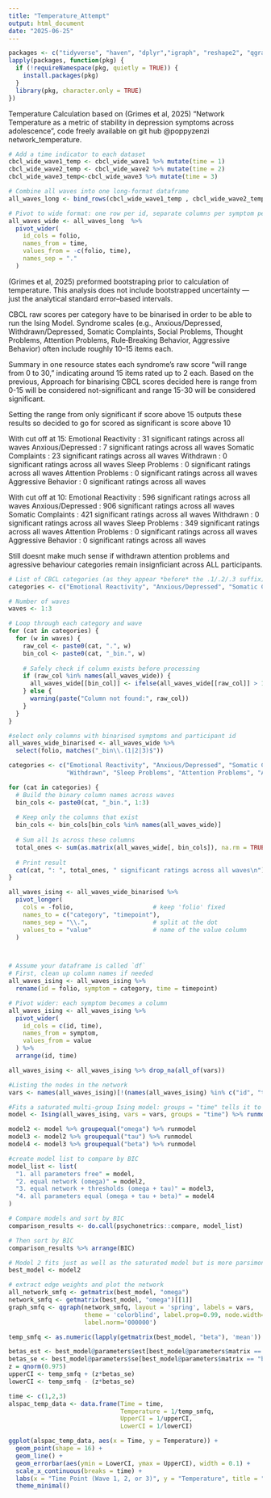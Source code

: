 ```yaml
---
title: "Temperature_Attempt"
output: html_document
date: "2025-06-25"
---
```


```r
packages <- c("tidyverse", "haven", "dplyr","igraph", "reshape2", "qgraph", "psychonetrics")
lapply(packages, function(pkg) {
  if (!requireNamespace(pkg, quietly = TRUE)) {
    install.packages(pkg)
  }
  library(pkg, character.only = TRUE)
})
```


Temperature Calculation based on (Grimes et al, 2025) "Network Temperature as a metric of stability in depression symptoms across adolescence", code freely available on git hub @poppyzenzi network_temperature.

```r
# Add a time indicator to each dataset
cbcl_wide_wave1_temp <- cbcl_wide_wave1 %>% mutate(time = 1)
cbcl_wide_wave2_temp <- cbcl_wide_wave2 %>% mutate(time = 2)
cbcl_wide_wave3_temp<-cbcl_wide_wave3 %>% mutate(time = 3)

# Combine all waves into one long-format dataframe
all_waves_long <- bind_rows(cbcl_wide_wave1_temp , cbcl_wide_wave2_temp, cbcl_wide_wave3_temp)

# Pivot to wide format: one row per id, separate columns per symptom per timepoint
all_waves_wide <- all_waves_long  %>%
  pivot_wider(
    id_cols = folio,
    names_from = time,
    values_from = -c(folio, time),
    names_sep = "."
  )


```

(Grimes et al, 2025) preformed bootstraping prior to  calculation of temperature.  This analysis does not include bootstrapped uncertainty — just the analytical standard error–based intervals. 

CBCL raw scores per category have to be binarised in order to be able to run the Ising Model. Syndrome scales (e.g., Anxious/Depressed, Withdrawn/Depressed, Somatic Complaints, Social Problems, Thought Problems, Attention Problems, Rule‑Breaking Behavior, Aggressive Behavior) often include roughly 10–15 items each.

Summary in one resource states each syndrome’s raw score “will range from 0 to 30,” indicating around 15 items rated up to 2 each.  Based on the previous, Approach for binarising CBCL scores decided here is range from 0-15 will  be considered not-significant and range 15-30 will be considered significant.

Setting the range from only significant if score above 15 outputs these results so decided to go for scored as significant is score above 10

With cut off at 15:
Emotional Reactivity :  31  significant ratings across all waves
Anxious/Depressed :  7  significant ratings across all waves
Somatic Complaints :  23  significant ratings across all waves
Withdrawn :  0  significant ratings across all waves
Sleep Problems :  0  significant ratings across all waves
Attention Problems :  0  significant ratings across all waves
Aggressive Behavior :  0  significant ratings across all waves

With cut off at 10: 
Emotional Reactivity :  596  significant ratings across all waves
Anxious/Depressed :  906  significant ratings across all waves
Somatic Complaints :  421  significant ratings across all waves
Withdrawn :  0  significant ratings across all waves
Sleep Problems :  349  significant ratings across all waves
Attention Problems :  0  significant ratings across all waves
Aggressive Behavior :  0  significant ratings across all waves

Still doesnt make much sense if withdrawn attention problems and agressive behaviour categories remain insignficiant across ALL participants. 

```r

# List of CBCL categories (as they appear *before* the .1/.2/.3 suffix)
categories <- c("Emotional Reactivity", "Anxious/Depressed", "Somatic Complaints","Internalising Behaviours", "Sleep Problems", "Attention Issues", "Agressive Conduct")

# Number of waves
waves <- 1:3

# Loop through each category and wave
for (cat in categories) {
  for (w in waves) {
    raw_col <- paste0(cat, ".", w)
    bin_col <- paste0(cat, "_bin.", w)
    
    # Safely check if column exists before processing
    if (raw_col %in% names(all_waves_wide)) {
      all_waves_wide[[bin_col]] <- ifelse(all_waves_wide[[raw_col]] > 10, 1, 0)
    } else {
      warning(paste("Column not found:", raw_col))
    }
  }
}

#select only columns with binarised symptoms and participant id
all_waves_wide_binarised <- all_waves_wide %>%
  select(folio, matches("_bin\\.(1|2|3)$"))

```

```r
categories <- c("Emotional Reactivity", "Anxious/Depressed", "Somatic Complaints", 
                "Withdrawn", "Sleep Problems", "Attention Problems", "Aggressive Behavior")

for (cat in categories) {
  # Build the binary column names across waves
  bin_cols <- paste0(cat, "_bin.", 1:3)
  
  # Keep only the columns that exist
  bin_cols <- bin_cols[bin_cols %in% names(all_waves_wide)]
  
  # Sum all 1s across these columns
  total_ones <- sum(as.matrix(all_waves_wide[, bin_cols]), na.rm = TRUE)
  
  # Print result
  cat(cat, ": ", total_ones, " significant ratings across all waves\n")
}
```

```r
all_waves_ising <- all_waves_wide_binarised %>%
  pivot_longer(
    cols = -folio,                      # keep 'folio' fixed
    names_to = c("category", "timepoint"),
    names_sep = "\\.",                  # split at the dot
    values_to = "value"                 # name of the value column
  )



# Assume your dataframe is called `df`
# First, clean up column names if needed
all_waves_ising <- all_waves_ising %>% 
  rename(id = folio, symptom = category, time = timepoint)

# Pivot wider: each symptom becomes a column
all_waves_ising <- all_waves_ising %>%
  pivot_wider(
    id_cols = c(id, time),
    names_from = symptom,
    values_from = value
  ) %>%
  arrange(id, time)

```

```r
all_waves_ising <- all_waves_ising %>% drop_na(all_of(vars))

#Listing the nodes in the network 
vars <- names(all_waves_ising)[!(names(all_waves_ising) %in% c("id", "time"))]

#Fits a saturated multi-group Ising model: groups = "time" tells it to model each time point as a group. All parameters (edges, thresholds, temperature) are free across groups.
model <- Ising(all_waves_ising, vars = vars, groups = "time") %>% runmodel()

model2 <- model %>% groupequal("omega") %>% runmodel
model3 <- model2 %>% groupequal("tau") %>% runmodel
model4 <- model3 %>% groupequal("beta") %>% runmodel

```

```r
#create model list to compare by BIC 
model_list <- list(
  "1. all parameters free" = model,
  "2. equal network (omega)" = model2,
  "3. equal network + thresholds (omega + tau)" = model3,
  "4. all parameters equal (omega + tau + beta)" = model4
)

# Compare models and sort by BIC
comparison_results <- do.call(psychonetrics::compare, model_list)

# Then sort by BIC
comparison_results %>% arrange(BIC)

# Model 2 fits just as well as the saturated model but is more parsimonious (simpler, fewer parameters). Lowest AIC and BIC — important because lower = better. RMSEA ≈ 0 — excellent fit. ChiSq diff with Model 1 = 19.58, but p = 1.0, meaning this constraint does not worsen fit
best_model <- model2
```



```r
# extract edge weights and plot the network
all_network_smfq <- getmatrix(best_model, "omega")
network_smfq <- getmatrix(best_model, "omega")[[1]]
graph_smfq <- qgraph(network_smfq, layout = 'spring', labels = vars, 
                     theme = 'colorblind', label.prop=0.99, node.width=1.4, 
                     label.norm='000000')
```


```r
temp_smfq <- as.numeric(lapply(getmatrix(best_model, "beta"), 'mean'))

betas_est <- best_model@parameters$est[best_model@parameters$matrix == "beta"]
betas_se <- best_model@parameters$se[best_model@parameters$matrix == "beta"]
z = qnorm(0.975)
upperCI <- temp_smfq + (z*betas_se)
lowerCI <- temp_smfq - (z*betas_se)

time <- c(1,2,3)
alspac_temp_data <- data.frame(Time = time,
                               Temperature = 1/temp_smfq,
                               UpperCI = 1/upperCI,
                               LowerCI = 1/lowerCI)

```

```r

ggplot(alspac_temp_data, aes(x = Time, y = Temperature)) +
  geom_point(shape = 16) +
  geom_line() +
  geom_errorbar(aes(ymin = LowerCI, ymax = UpperCI), width = 0.1) +
  scale_x_continuous(breaks = time) +
  labs(x = "Time Point (Wave 1, 2, or 3)", y = "Temperature", title = "Temperature change in CBCL Symptom Network") +
  theme_minimal()

```

